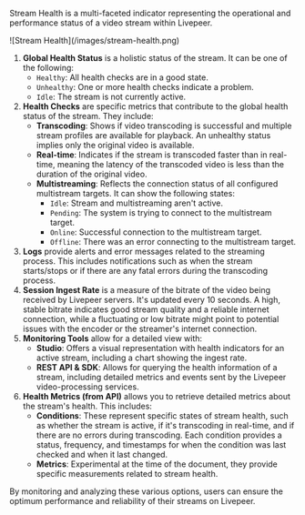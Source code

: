 Stream Health is a multi-faceted indicator representing the operational and performance status of a video stream within Livepeer.

<Frame>![Stream Health](/images/stream-health.png)</Frame>

1. **Global Health Status** is a holistic status of the stream. It can be one of the following:
   - `Healthy`: All health checks are in a good state.
   - `Unhealthy`: One or more health checks indicate a problem.
   - `Idle`: The stream is not currently active.
2. **Health Checks** are specific metrics that contribute to the global health status of the stream. They include:
   - **Transcoding**: Shows if video transcoding is successful and multiple stream profiles are available for playback. An unhealthy status implies only the original video is available.
   - **Real-time**: Indicates if the stream is transcoded faster than in real-time, meaning the latency of the transcoded video is less than the duration of the original video.
   - **Multistreaming**: Reflects the connection status of all configured multistream targets. It can show the following states:
     - `Idle`: Stream and multistreaming aren't active.
     - `Pending`: The system is trying to connect to the multistream target.
     - `Online`: Successful connection to the multistream target.
     - `Offline`: There was an error connecting to the multistream target.
3. **Logs** provide alerts and error messages related to the streaming process. This includes notifications such as when the stream starts/stops or if there are any fatal errors during the transcoding process.
4. **Session Ingest Rate** is a measure of the bitrate of the video being received by Livepeer servers. It's updated every 10 seconds. A high, stable bitrate indicates good stream quality and a reliable internet connection, while a fluctuating or low bitrate might point to potential issues with the encoder or the streamer's internet connection.
5. **Monitoring Tools** allow for a detailed view with:
   - **Studio**: Offers a visual representation with health indicators for an active stream, including a chart showing the ingest rate.
   - **REST API & SDK**: Allows for querying the health information of a stream, including detailed metrics and events sent by the Livepeer video-processing services.
6. **Health Metrics (from API)** allows you to retrieve detailed metrics about the stream's health. This includes:
   - **Conditions**: These represent specific states of stream health, such as whether the stream is active, if it's transcoding in real-time, and if there are no errors during transcoding. Each condition provides a status, frequency, and timestamps for when the condition was last checked and when it last changed.
   - **Metrics**: Experimental at the time of the document, they provide specific measurements related to stream health.

By monitoring and analyzing these various options, users can ensure the optimum performance and reliability of their streams on Livepeer.
